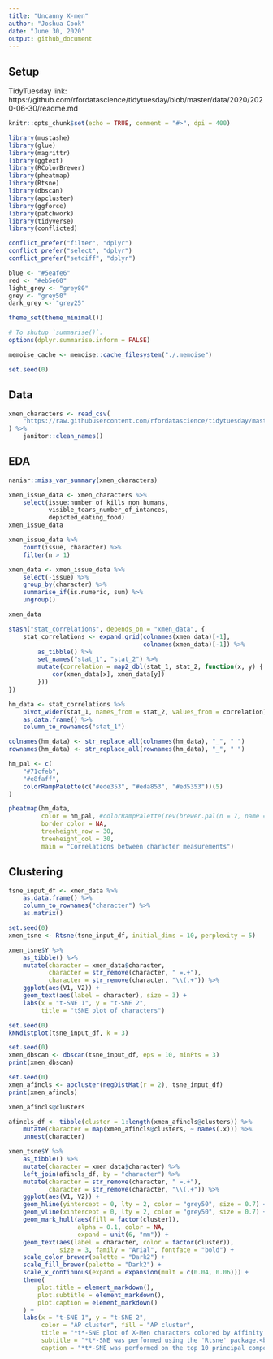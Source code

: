 ```yaml
---
title: "Uncanny X-men"
author: "Joshua Cook"
date: "June 30, 2020"
output: github_document
---
```


## Setup

TidyTuesday link: https://github.com/rfordatascience/tidytuesday/blob/master/data/2020/2020-06-30/readme.md

```r
knitr::opts_chunk$set(echo = TRUE, comment = "#>", dpi = 400)

library(mustashe)
library(glue)
library(magrittr)
library(ggtext)
library(RColorBrewer)
library(pheatmap)
library(Rtsne)
library(dbscan)
library(apcluster)
library(ggforce)
library(patchwork)
library(tidyverse)
library(conflicted)

conflict_prefer("filter", "dplyr")
conflict_prefer("select", "dplyr")
conflict_prefer("setdiff", "dplyr")

blue <- "#5eafe6"
red <- "#eb5e60"
light_grey <- "grey80"
grey <- "grey50"
dark_grey <- "grey25"

theme_set(theme_minimal())

# To shutup `summarise()`.
options(dplyr.summarise.inform = FALSE)

memoise_cache <- memoise::cache_filesystem("./.memoise")

set.seed(0)
```

## Data

```r
xmen_characters <- read_csv(
    "https://raw.githubusercontent.com/rfordatascience/tidytuesday/master/data/2020/2020-06-30/characters.csv"
) %>%
    janitor::clean_names()
```

## EDA

```r
naniar::miss_var_summary(xmen_characters)
```
```r
xmen_issue_data <- xmen_characters %>%
    select(issue:number_of_kills_non_humans, 
           visible_tears_number_of_intances, 
           depicted_eating_food)
xmen_issue_data
```

```r
xmen_issue_data %>%
    count(issue, character) %>%
    filter(n > 1)
```

```r
xmen_data <- xmen_issue_data %>%
    select(-issue) %>%
    group_by(character) %>%
    summarise_if(is.numeric, sum) %>%
    ungroup()

xmen_data
```
```r
stash("stat_correlations", depends_on = "xmen_data", {
    stat_correlations <- expand.grid(colnames(xmen_data)[-1], 
                                     colnames(xmen_data)[-1]) %>%
        as_tibble() %>%
        set_names("stat_1", "stat_2") %>%
        mutate(correlation = map2_dbl(stat_1, stat_2, function(x, y) {
            cor(xmen_data[x], xmen_data[y])
        }))
})
```

```r
hm_data <- stat_correlations %>%
    pivot_wider(stat_1, names_from = stat_2, values_from = correlation) %>%
    as.data.frame() %>%
    column_to_rownames("stat_1")

colnames(hm_data) <- str_replace_all(colnames(hm_data), "_", " ")
rownames(hm_data) <- str_replace_all(rownames(hm_data), "_", " ")

hm_pal <- c(
    "#71cfeb",
    "#e8faff",
    colorRampPalette(c("#ede353", "#eda853", "#ed5353"))(5)
)

pheatmap(hm_data,
         color = hm_pal, #colorRampPalette(rev(brewer.pal(n = 7, name = "RdYlBu")))(7),
         border_color = NA,
         treeheight_row = 30,
         treeheight_col = 30,
         main = "Correlations between character measurements")
```

## Clustering

```r
tsne_input_df <- xmen_data %>%
    as.data.frame() %>%
    column_to_rownames("character") %>%
    as.matrix()

set.seed(0)
xmen_tsne <- Rtsne(tsne_input_df, initial_dims = 10, perplexity = 5)

xmen_tsne$Y %>%
    as_tibble() %>%
    mutate(character = xmen_data$character,
           character = str_remove(character, " =.+"),
           character = str_remove(character, "\\(.+")) %>%
    ggplot(aes(V1, V2)) +
    geom_text(aes(label = character), size = 3) +
    labs(x = "t-SNE 1", y = "t-SNE 2",
         title = "tSNE plot of characters")
```

```r
set.seed(0)
kNNdistplot(tsne_input_df, k = 3)
```


```r
set.seed(0)
xmen_dbscan <- dbscan(tsne_input_df, eps = 10, minPts = 3)
print(xmen_dbscan)
```

```r
set.seed(0)
xmen_afincls <- apcluster(negDistMat(r = 2), tsne_input_df)
print(xmen_afincls)
```

```r
xmen_afincls@clusters
```

```r
afincls_df <- tibble(cluster = 1:length(xmen_afincls@clusters)) %>%
    mutate(character = map(xmen_afincls@clusters, ~ names(.x))) %>%
    unnest(character)

xmen_tsne$Y %>%
    as_tibble() %>%
    mutate(character = xmen_data$character) %>%
    left_join(afincls_df, by = "character") %>%
    mutate(character = str_remove(character, " =.+"),
           character = str_remove(character, "\\(.+")) %>%
    ggplot(aes(V1, V2)) +
    geom_hline(yintercept = 0, lty = 2, color = "grey50", size = 0.7) +
    geom_vline(xintercept = 0, lty = 2, color = "grey50", size = 0.7) +
    geom_mark_hull(aes(fill = factor(cluster)), 
                   alpha = 0.1, color = NA, 
                   expand = unit(6, "mm")) +
    geom_text(aes(label = character, color = factor(cluster)), 
              size = 3, family = "Arial", fontface = "bold") +
    scale_color_brewer(palette = "Dark2") +
    scale_fill_brewer(palette = "Dark2") +
    scale_x_continuous(expand = expansion(mult = c(0.04, 0.06))) +
    theme(
        plot.title = element_markdown(),
        plot.subtitle = element_markdown(),
        plot.caption = element_markdown()
    ) +
    labs(x = "t-SNE 1", y = "t-SNE 2", 
         color = "AP cluster", fill = "AP cluster",
         title = "*t*-SNE plot of X-Men characters colored by Affinity Propagation clusters",
         subtitle = "*t*-SNE was performed using the 'Rtsne' package.<br>Affinity propagation was performed using the 'apcluster' package.",
         caption = "*t*-SNE was performed on the top 10 principal components with perplexity of 5.<br>Affinity propagation used mutually pairwise negative distance similarity.")
```

